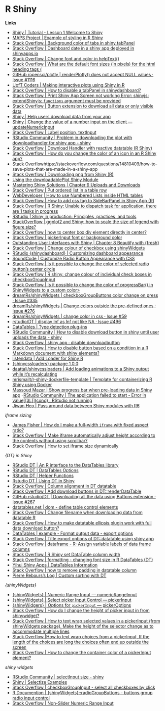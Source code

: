 
# R Shiny

**Links** 

- [Shiny | Tutorial - Lesson 1 Welcome to Shiny](https://shiny.rstudio.com/tutorial/written-tutorial/lesson1/)
- [MAPS Project | Example of styling in R Shiny](https://sicdata.shinyapps.io/MAPS-dash/) 
- [Stack Overflow |  Background color of tabs in shiny tabPanel](https://stackoverflow.com/questions/35025145/background-color-of-tabs-in-shiny-tabpanel)
- [Stack Overflow | Dashboard date in a shiny app deployed in shinyapps.io](https://stackoverflow.com/questions/61764764/r-dashboard-date-in-a-shiny-app-deployed-in-shinyapps-io)
- [Stack Overflow | Change font and color in helpText()](https://stackoverflow.com/questions/59292157/change-font-and-color-in-helptext)
- [Stack Overflow | What are the default font sizes (in pixels) for the html heading tags (<h1>, <h2>, <h3>, etc.)?](https://stackoverflow.com/questions/5410066/what-are-the-default-font-sizes-in-pixels-for-the-html-heading-tags-h1-h2)
- [GitHub ropensci/plotly | renderPlotly() does not accept NULL values · Issue #1116](https://github.com/plotly/plotly.R/issues/1116)
- [UofT Coders | Making interactive plots using Shiny in R](https://uoftcoders.github.io/studyGroup/lessons/r/shiny/lesson/)
- [Stack Overflow | How to disable a tabPanel in shinydashboard?](https://stackoverflow.com/questions/37382091/how-to-disable-a-tabpanel-in-shinydashboard)
- [Stack Overflow | Print Shiny App Screen not working Error: shinyjs: extendShinyjs: `functions` argument must be provided](https://stackoverflow.com/questions/63860952/print-shiny-app-screen-not-working-error-shinyjs-extendshinyjs-functions-ar) 
- [Stack Overflow | Button extension to download all data or only visible data](https://stackoverflow.com/questions/50508854/button-extension-to-download-all-data-or-only-visible-data)
- [Shiny | Help users download data from your app](https://shiny.rstudio.com/articles/download.html)
- [Shiny | Change the value of a number input on the client — updateNumericInput](https://shiny.rstudio.com/reference/shiny/latest/updateNumericInput.html)
- [Stack Overflow | Label position, textInput](https://stackoverflow.com/questions/44784083/shiny-label-position-textinput)
- [RStudio Community | Problem in downloading the plot with downloadhandler for shiny app - shiny](https://community.rstudio.com/t/problem-in-downloading-the-plot-with-downloadhandler-for-shiny-app/44876/2)
- [Stack Overflow | Download Handler with reactive datatable (R Shiny)](https://community.rstudio.com/t/problem-in-downloading-the-plot-with-downloadhandler-for-shiny-app/44876/2)
- [Stack Overflow | How do you change the color of an icon in an R Shiny app?](https://stackoverflow.com/questions/46531607/how-do-you-change-the-color-of-an-icon-in-an-r-shiny-app)
- [Stack Overflow](Save plots made in a shiny app])https://stackoverflow.com/questions/14810409/how-to-save-plots-that-are-made-in-a-shiny-app
- [Stack Overflow | Downloading png from Shiny (R)](https://stackoverflow.com/questions/26764481/downloading-png-from-shiny-r)
- [Using the downloadablePlot Shiny Module](https://cran.r-project.org/web/packages/periscope/vignettes/downloadablePlot-module.html)
- [Mastering Shiny Solutions | Chapter 9 Uploads and Downloads](https://mastering-shiny-solutions.org/uploads-and-downloads.html)
- [Stack Overflow | Put ordered list in a table row <tr>. Is it possible?](https://stackoverflow.com/questions/21280254/put-ordered-list-in-a-table-row-tr-is-it-possible)
- [WebDeveloper | How to use Numbered Lists inside HTML tables](https://forum.webdeveloper.com/d/225252-how-to-use-numbered-lists-inside-html-tables/8)
- [Stack Overflow | How to add css tag to SideBarPanel in Shiny App (R)](https://stackoverflow.com/questions/23299345/how-to-add-css-tag-to-sidebarpanel-in-shiny-app-r)
- [Stack Overflow | R Shiny: Unable to dispatch task for application, there are 1 tasks in progress](https://stackoverflow.com/questions/45469978/r-shiny-unable-to-dispatch-task-for-application-there-are-1-tasks-in-progress)
- [RStudio | Shiny in production: Principles, practices, and tools](https://www.rstudio.com/resources/rstudioconf-2019/shiny-in-production-principles-practices-and-tools/)
- [StackOverflow | ggplot2 and Shiny: how to scale the size of legend with figure size?](https://stackoverflow.com/questions/34274531/ggplot2-and-shiny-how-to-scale-the-size-of-legend-with-figure-size)
- [Stack Overflow | how to center box div element directly in center?](https://stackoverflow.com/questions/1725759/css-how-to-center-box-div-element-directly-in-center)
- [Stack Overflow | pickerInput font or background color](https://stackoverflow.com/questions/54081254/pickerinput-font-or-background-color)
- [Outstanding User Interfaces with Shiny | Chapter 8 Beautify with {fresh}](https://unleash-shiny.rinterface.com/beautify-with-fresh.html)
- [Stack Overflow | Change colour of checkbox using shinyWidgets](https://stackoverflow.com/questions/53850152/change-colour-of-checkbox-using-shinywidgets)
- [RStudio {shinydashboard} | Customizing dashboard appearance](https://rstudio.github.io/shinydashboard/appearance.html#css)
- [SoundCode | Customize Radio Button Appearance with CSS](https://shop.mysoda.eu/en/collections/hiilihapotuslaitteet/products/woody-combo-1) 
- [Stack Overflow | Is it possible to change the color of selected radio button's center circle](https://stackoverflow.com/questions/23167637/is-it-possible-to-change-the-color-of-selected-radio-buttons-center-circle/23167781#23167781) 
- [Stack Overflow | R shiny: change colour of individual check boxes in checkboxGroupInput](https://stackoverflow.com/questions/62460722/r-shiny-change-colour-of-individual-check-boxes-in-checkboxgroupinput)
- [Stack Overflow | Is it possible to change the color of progressBar() in ShinyWidgets to a custom color>](https://stackoverflow.com/questions/49494891/is-it-possible-to-change-the-color-of-progressbar-in-shinywidgets-to-a-custom)
- [dreamRs/shinyWidgets | checkboxGroupButtons color change on press · Issue #335](https://github.com/dreamRs/shinyWidgets/issues/335)
- [dreamRs/shinyWidgets | Change colors outside the pre-defined ones · Issue #276](https://github.com/dreamRs/shinyWidgets/issues/276) 
- [dreamRs/shinyWidgets | change color in css · Issue #59](https://github.com/dreamRs/shinyWidgets/issues/59)
- [rstudio/DT | display Inf as Inf not like NA · Issue #496](https://github.com/rstudio/DT/issues/496) 
- [DataTables | Type detection plug-ins](https://datatables.net/plug-ins/type-detection/)
- [RStudio Community | How to disable download button in shiny until user uploads the data - shiny](https://community.rstudio.com/t/how-to-disable-download-button-in-shiny-until-user-uploads-the-data/28854/2)
- [Stack Overflow | shiny app : disable downloadbutton](https://stackoverflow.com/questions/25247852/shiny-app-disable-downloadbutton)
- [Stack Overflow | How to disable button based on a condition in a R Markdown document with shiny elements?](https://stackoverflow.com/questions/43292755/how-to-disable-button-based-on-a-condition-in-a-r-markdown-document-with-shiny-e) 
- [listendata | Add Loader for Shiny R](https://www.listendata.com/2019/07/add-loader-for-shiny-r.html)
- [{shinycssloaders} package 1.0.0](https://daattali.com/shiny/shinycssloaders-demo/)
- [daattali/shinycssloaders | Add loading animations to a Shiny output while it's recalculating](https://github.com/daattali/shinycssloaders)
- [mrismailt/r-shiny-dockerfile-template | Template for containerizing R Shiny using Docker](https://github.com/mrismailt/r-shiny-dockerfile-template)
- [Massoud Mazar | Show progress bar when pre-loading data in Shiny app](https://www.mazsoft.com/blog/post/2018/01/01/show-progress-bar-when-pre-loading-data-in-shiny-app)
-[RStudio Community | The application failed to start - Error in value\[\[3L\]\](cond) : RStudio not running](https://community.rstudio.com/t/the-application-failed-to-start-error-in-value-3l-cond-rstudio-not-running/15309)
- [Jiwan Heo | Pass around data between Shiny modules with R6](https://jiwanheo.rbind.io/post/2022-02-06-pass-around-data-between-shiny-modules-with-r6/)


*iframe sizing*  

- [James Fisher | How do I make a full-width `iframe` with fixed aspect ratio?](https://jameshfisher.com/2017/08/30/how-do-i-make-a-full-width-iframe/)
- [Stack Overflow | Make iframe automatically adjust height according to the contents without using scrollbar?](https://stackoverflow.com/questions/9975810/make-iframe-automatically-adjust-height-according-to-the-contents-without-using)
- [Stack Overflow | How to set iframe size dynamically](https://stackoverflow.com/questions/7317781/how-to-set-iframe-size-dynamically)  

*{DT} in Shiny*  

- [RStudio DT | An R interface to the DataTables library](https://rstudio.github.io/DT/)
- [RStudio DT | DataTables Options](https://rstudio.github.io/DT/options.html)
- [RStudio DT | Helper Functions](https://rstudio.github.io/DT/functions.html)
- [Rstudio DT | Using DT in Shiny](https://rstudio.github.io/DT/shiny.html)
- [Stack Overflow | Column alignment in DT datatable](https://stackoverflow.com/questions/35749389/column-alignment-in-dt-datatable) 
- [Stack Overflow | Add download buttons in DT::renderDataTable](https://stackoverflow.com/questions/50039186/add-download-buttons-in-dtrenderdatatable)
- [GitHub rstudio/DT | Downloading all the data using Buttons extension · Issue #267](https://github.com/rstudio/DT/issues/267)
- [datatables.net | dom - define table control elements](https://datatables.net/reference/option/dom) 
- [Stack Overflow | Change filename when downloading data from datatable R](https://stackoverflow.com/questions/56275928/change-filename-when-downloading-data-from-datatable-r)  
- [Stack Overflow | How to make datatable ellipsis plugin work with full data download button?](https://stackoverflow.com/questions/61195139/how-to-make-datatable-ellipsis-plugin-work-with-full-data-download-button)
- [DataTables | example - Format output data - export options](https://datatables.net/extensions/buttons/examples/html5/outputFormat-function.html)
- [Stack Overflow | Title export options of DT::datatable using shiny app](https://stackoverflow.com/questions/57885108/title-export-options-of-dtdatatable-using-shiny-app)  
- [Stack Overflow | dataframe - R: Assign variable labels of data frame columns](https://stackoverflow.com/questions/25205410/r-shiny-set-datatable-column-width)  
- [Stack Overflow | R Shiny set DataTable column width](https://stackoverflow.com/questions/44101055/changing-font-size-in-r-datatables-dt)  
- [Stack Overflow | formatting - changing font size in R DataTables (DT)](https://stackoverflow.com/questions/44101055/changing-font-size-in-r-datatables-dt) 
- [Yihui Shiny Apps | DataTables Information](https://yihui.shinyapps.io/DT-info/)
- [Stack Overflow | how to remove padding in datatable column](https://stackoverflow.com/questions/51472196/how-to-remove-padding-in-datatable-column)
- [Pierre Rebours's Log | Custom sorting with DT](https://www.pierrerebours.com/2017/09/custom-sorting-with-dt.html)

*{shinyWidgets}*  

- [{shinyWidgets} | Numeric Range Input — numericRangeInput](https://dreamrs.github.io/shinyWidgets/reference/numericRangeInput.html)  
- [{shinyWidgets} | Select picker Input Control — pickerInput](https://dreamrs.github.io/shinyWidgets/reference/pickerInput.html)
- [{shinyWidgers} | Options for `pickerInput` — pickerOptions](https://dreamrs.github.io/shinyWidgets/reference/pickerOptions.html)
- [Stack Overflow | How do I change the height of picker input in from shinywidget?](https://stackoverflow.com/questions/59248310/how-do-i-change-the-height-of-picker-input-in-from-shinywidget)  
- [Stack Overflow | How to text wrap selected values in a pickerInput (from shinyWidgets package). Make the height of the selector change as to accommodate multiple lines](https://stackoverflow.com/questions/56774922/how-to-text-wrap-selected-values-in-a-pickerinput-from-shinywidgets-package-m)  
- [Stack Overflow |How to text wrap choices from a pickerInput, If the length of the choices are long the choices often end up outside the screen](https://stackoverflow.com/questions/51355878/how-to-text-wrap-choices-from-a-pickerinput-if-the-length-of-the-choices-are-lo/51406191#51406191)
- [Stack Overflow | How to change the container color of a pickerInput element?](https://stackoverflow.com/questions/58124453/how-to-change-the-container-color-of-a-pickerinput-element)

*shiny widgets*  

- [RStudio Community | selectInput size - shiny](https://community.rstudio.com/t/selectinput-size/2402)
- [Shiny | Selectize Examples](https://shiny.rstudio.com/gallery/selectize-examples.html)
- [Stack Overflow | checkboxGroupInput - select all checkboxes by click](https://stackoverflow.com/questions/28829682/r-shiny-checkboxgroupinput-select-all-checkboxes-by-click)
- [R Documention | {shinyWidgets}::radioGroupButtons - buttons group radio input control](https://www.rdocumentation.org/packages/shinyWidgets/versions/0.5.4/topics/radioGroupButtons)
- [Stack Overflow | Non-Slider Numeric Range Input](https://stackoverflow.com/questions/49395482/non-slider-numeric-range-input)
